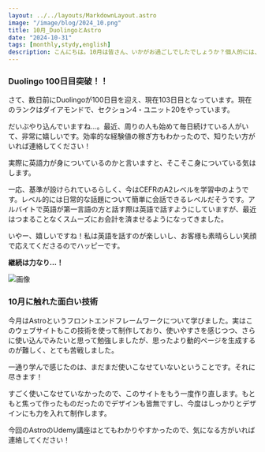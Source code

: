 ```yaml
---
layout: ../../layouts/MarkdownLayout.astro
image: "/image/blog/2024_10.png"
title: 10月_DuolingoとAstro
date: "2024-10-31"
tags: [monthly,stydy,english]
description: こんにちは。10月は皆さん、いかがお過ごしでしたでしょうか？個人的には、内定式やSCAJ、川越まつりなど、とても充実した10月を過ごしました。今月は新しい出会いもたくさんあり、今後そういった方々との交流も増やしていきたいと考えています。今回から毎月更新にしようと思っており、一つ一つ記事を書くのも良いですが、習慣化されていないと更新のタイミングを逃してしまう気がするので、まずは数ヶ月試してみます。続きそうであればこの方法で進めようと思っていますが、できなかったらまた考えます…笑
---
```

### Duolingo 100日目突破！！

さて、数日前にDuolingoが100日目を迎え、現在103日目となっています。現在のランクはダイアモンドで、セクション4・ユニット20をやっています。

だいぶやり込んでいますね…。最近、周りの人も始めて毎日続けている人がいて、非常に嬉しいです。効率的な経験値の稼ぎ方もわかったので、知りたい方がいれば連絡してください！

実際に英語力が身についているのかと言いますと、そこそこ身についている気はします。

一応、基準が設けられているらしく、今はCEFRのA2レベルを学習中のようです。レベル的には日常的な話題について簡単に会話できるレベルだそうです。アルバイトで英語が第一言語の方と話す際は英語で話すようにしていますが、最近はつまることなくスムーズにお会計を済ませるようになってきました。

いやー、嬉しいですね！私は英語を話すのが楽しいし、お客様も素晴らしい笑顔で応えてくださるのでハッピーです。

**継続は力なり…！**

![画像](/image/blog/duolingo_me.png)

### 10月に触れた面白い技術

今月はAstroというフロントエンドフレームワークについて学びました。実はこのウェブサイトもこの技術を使って制作しており、使いやすさを感じつつ、さらに使い込んでみたいと思って勉強しましたが、思ったより動的ページを生成するのが難しく、とても苦戦しました。

一通り学んで感じたのは、まだまだ使いこなせていないということです。それに尽きます！

すごく使いこなせていなかったので、このサイトをもう一度作り直します。もともと焦って作ったものだったのでデザインも皆無ですし、今度はしっかりとデザインにも力を入れて制作します。

今回のAstroのUdemy講座はとてもわかりやすかったので、気になる方がいれば連絡してください！